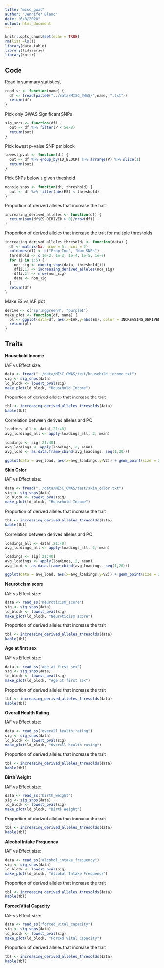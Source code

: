 ```yaml
---
title: "misc_gwas"
author: "Jennifer Blanc"
date: "6/8/2020"
output: html_document
---
```


```r
knitr::opts_chunk$set(echo = TRUE)
rm(list =ls())
library(data.table)
library(tidyverse)
library(knitr)
```

## Code  

Read in summary statisticsL 
```r
read_ss <- function(name) {
  df <- fread(paste0("../data/MISC_GWAS/",name, ".txt"))
  return(df)
}
```

Pick only GWAS Significant SNPs 
```r
sig_snps <- function(df) {
  out <- df %>% filter(P < 5e-8)
  return(out)
}
```

Pick lowest p-value SNP per block 
```r
lowest_pval <- function(df) {
  out <- df %>% group_by(LD_BLOCK) %>% arrange(P) %>% slice(1)
  return(out)
}
```

Pick SNPs below a given threshold  
```r
nonsig_snps <- function(df, threshold) {
  out <- df %>% filter(abs(ES) < threshold)
}
```

Proportion of derived alleles that increase the trait  
```r
increasing_derived_alleles <- function(df) {
  return(sum(df$ES_DERIVED > 0)/nrow(df))
}
```

Proportion of derived alleles that increase the trait for multiple thresholds  
```r
increasing_derived_alleles_thresolds <- function(data) {
  df <- matrix(NA, nrow = 5, ncol = 2)
  colnames(df) <- c("Prop_Inc", "Num_SNPs")
  threshold <- c(1e-2, 1e-3, 1e-4, 1e-5, 1e-6)
  for (i in 1:5) {
    non_sig <- nonsig_snps(data, threshold[i])
    df[i,1] <- increasing_derived_alleles(non_sig)
    df[i,2] <- nrow(non_sig)
    data <- non_sig
  }
  return(df)
}
```


Make ES vs IAF plot
```r
derive <- c("springgreen4", "purple1")
make_plot <- function(df, name) {
  pl <- ggplot(data=df, aes(x=IAF,y=abs(ES), color = INCREASING_DERIVED)) + geom_point(alpha=0.5, size=2) + theme_classic() + ggtitle(name) + labs(y = "Effect Size", x = "Trait Increaseing Allele Frequency",color = "Risk Derived")+ ylim(0,max(abs(df$ES)+0.01)) +  xlim(0,1) + scale_color_manual(values = derive) + theme(plot.title = element_text(hjust = 0.5, size = 20), axis.text.x = element_text(size = 10), axis.text.y = element_text(size = 10), axis.title.x = element_text(size = 18), axis.title.y = element_text(size = 18), legend.title = element_text(size = 14), legend.text = element_text(size = 14), legend.position = "bottom") 
  return(pl)
}
```


## Traits  

**Household Income**  

IAF vs Effect size:  
```r
data <- fread("../data/MISC_GWAS/test/household_income.txt")
sig <- sig_snps(data)
ld_block <- lowest_pval(sig)
make_plot(ld_block, "Household Income")
```

Proportion of derived alleles that increase the trait
```r
tbl <- increasing_derived_alleles_thresolds(data)
kable(tbl)
```

Correlation between derived alleles and PC  
```r
loadings_all <- data[,21:40]
avg_loadings_all <- apply(loadings_all, 2, mean)

loadings <- sig[,21:40]
avg_loadings <- apply(loadings, 2, mean)
avg_load <- as.data.frame(cbind(avg_loadings, seq(1,20)))

ggplot(data = avg_load, aes(x=avg_loadings,y=V2)) + geom_point(size = 2, color = "navy") + geom_vline(xintercept = 0, color = "red") + ylab("PC") + scale_y_continuous(minor_breaks = seq(1 , 20, 1), breaks = seq(1, 20, 1)) + xlab("average correlation between derived alleles and PCs") + theme_bw() + geom_point(data = avg_load, aes(x=avg_loadings_all,y=V2), color = "black", alpha = 0.5)
```

**Skin Color**  

IAF vs Effect size:  
```r
data <- fread("../data/MISC_GWAS/test/skin_color.txt")
sig <- sig_snps(data)
ld_block <- lowest_pval(sig)
make_plot(ld_block, "Household Income")
```

Proportion of derived alleles that increase the trait
```r
tbl <- increasing_derived_alleles_thresolds(data)
kable(tbl)
```

Correlation between derived alleles and PC  
```r
loadings_all <- data[,21:40]
avg_loadings_all <- apply(loadings_all, 2, mean)

loadings <- sig[,21:40]
avg_loadings <- apply(loadings, 2, mean)
avg_load <- as.data.frame(cbind(avg_loadings, seq(1,20)))

ggplot(data = avg_load, aes(x=avg_loadings,y=V2)) + geom_point(size = 2, color = "navy") + geom_vline(xintercept = 0, color = "red") + ylab("PC") + scale_y_continuous(minor_breaks = seq(1 , 20, 1), breaks = seq(1, 20, 1)) + xlab("average correlation between derived alleles and PCs") + theme_bw() + geom_point(data = avg_load, aes(x=avg_loadings_all,y=V2), color = "black", alpha = 0.5)
```

**Neuroticism score**  

IAF vs Effect size:  
```r
data <- read_ss("neuroticism_score")
sig <- sig_snps(data)
ld_block <- lowest_pval(sig)
make_plot(ld_block, "Neuroticism score")
```

Proportion of derived alleles that increase the trait
```r
tbl <- increasing_derived_alleles_thresolds(data)
kable(tbl)
```

**Age at first sex**  

IAF vs Effect size:  
```r
data <- read_ss("age_at_first_sex")
sig <- sig_snps(data)
ld_block <- lowest_pval(sig)
make_plot(ld_block, "Age at first sex")
```

Proportion of derived alleles that increase the trait
```r
tbl <- increasing_derived_alleles_thresolds(data)
kable(tbl)
```

**Overall Health Rating**  

IAF vs Effect size:  
```r
data <- read_ss("overall_health_rating")
sig <- sig_snps(data)
ld_block <- lowest_pval(sig)
make_plot(ld_block, "Overall health rating")
```

Proportion of derived alleles that increase the trait
```r
tbl <- increasing_derived_alleles_thresolds(data)
kable(tbl)
```

**Birth Weight**  

IAF vs Effect size:  
```r
data <- read_ss("birth_weight")
sig <- sig_snps(data)
ld_block <- lowest_pval(sig)
make_plot(ld_block, "Birth Weight")
```

Proportion of derived alleles that increase the trait
```r
tbl <- increasing_derived_alleles_thresolds(data)
kable(tbl)
```


**Alcohol Intake Frequency**  

IAF vs Effect size:  
```r
data <- read_ss("alcohol_intake_frequency")
sig <- sig_snps(data)
ld_block <- lowest_pval(sig)
make_plot(ld_block, "Alcohol Intake Frequency")
```

Proportion of derived alleles that increase the trait
```r
tbl <- increasing_derived_alleles_thresolds(data)
kable(tbl)
```

**Forced Vital Capacity**  

IAF vs Effect size:  
```r
data <- read_ss("forced_vital_capacity")
sig <- sig_snps(data)
ld_block <- lowest_pval(sig)
make_plot(ld_block, "Forced Vital Capacity")
```


Proportion of derived alleles that increase the trait
```r
tbl <- increasing_derived_alleles_thresolds(data)
kable(tbl)
```



